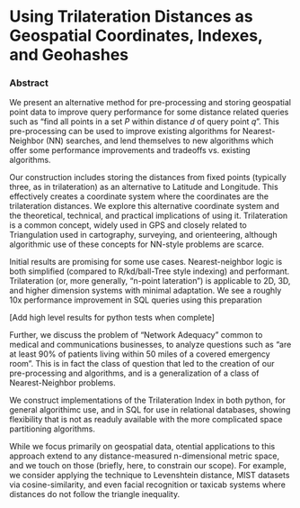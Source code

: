 # Using Trilateration Distances as Geospatial Coordinates, Indexes, and Geohashes

### Abstract
We present an alternative method for pre-processing and storing geospatial point data to improve query performance for some distance related queries such as "find all points in a set $P$ within distance $d$ of query point $q$".  This pre-processing can be used to improve existing algorithms for Nearest-Neighbor (NN) searches, and lend themselves to new algorithms which offer some performance improvements and tradeoffs vs. existing algorithms.  

Our construction includes storing the distances from fixed points (typically three, as in trilateration) as an alternative to Latitude and Longitude.  This effectively creates a coordinate system where the coordinates are the trilateration distances.  We explore this alternative coordinate system and the theoretical, technical, and practical implications of using it.  Trilateration is a common concept, widely used in GPS and closely related to Triangulation used in cartography, surveying, and orienteering, although algorithmic use of these concepts for NN-style problems are scarce.

Initial results are promising for some use cases.  Nearest-neighbor logic is both simplified (compared to R/kd/ball-Tree style indexing) and performant.  Trilateration (or, more generally, "n-point lateration") is applicable to 2D, 3D, and higher dimension systems with minimal adaptation.  We see a roughly 10x performance improvement in SQL queries using this preparation

[Add high level results for python tests when complete]

Further, we discuss the problem of "Network Adequacy" common to medical and communications businesses, to analyze questions such as "are at least 90% of patients living within 50 miles of a covered emergency room".  This is in fact the class of question that led to the creation of our pre-processing and algorithms, and is a generalization of a class of Nearest-Neighbor problems.

We construct implementations of the Trilateration Index in both python, for general algorithimc use, and in SQL for use in relational databases, showing flexibility that is not as readuly available with the more complicated space partitioning algorithms.

While we focus primarily on geospatial data, otential applications to this approach extend to any distance-measured n-dimensional metric space, and we touch on those (briefly, here, to constrain our scope).  For example, we consider applying the technique to Levenshtein distance, MIST datasets via cosine-similarity, and even facial recognition or taxicab systems where distances do not follow the triangle inequality.
